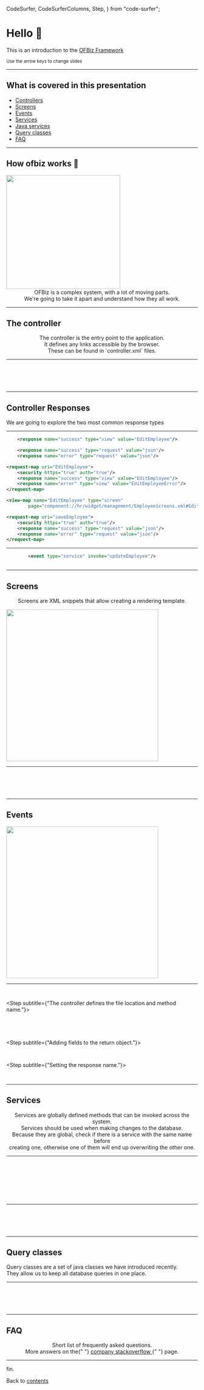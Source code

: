   CodeSurfer,
  CodeSurferColumns,
  Step,
} from "code-surfer";


# Hello 👋

This is an introduction to the [OFBiz Framework](https://cwiki.apache.org/confluence/display/OFBIZ/OFBiz+Tutorial+-+A+Beginners+Development+Guide)

<small>Use the arrow keys to change slides</small>

---

## What is covered in this presentation

- [Controllers](/3)
- [Screens](/8)
- [Events](/10)
- [Services](/12)
- [Java services](/14)
- [Query classes](/16)
- [FAQ](/17)

---

## How ofbiz works 😬

<img src={images.ofbizArchitecture} style="height:300px;" />

<center>
  OFBiz is a complex system, with a lot of moving parts.
  <br />
  We're going to take it apart and understand how they all
  work.
</center>

---

## The controller

<center>
  The controller is the entry point to the application.
  <br />
  It defines any links accessible by the browser.
  <br />
  These can be found in `controller.xml` files.
</center>

---

<CodeSurfer>

```xml file=./snippets/controller/controller.xml title="The controller"

```

```diff 8:12 title="Requests" subtitle="Requests are the actual 'links' that the browser will access."

```

```diff 8[23:34] title="Request URIs" subtitle="By specifiying this property, the server will listen to requests to the '/hr/control/EditEmployee' URL."

```

```diff 9 title="Security" subtitle="This tag defines if authentication is required for this request. This line should be there most of the time."

```

```diff 10[19:32],11[19:30],15[19:32],16[19:30],17[19:34] title="Response names" subtitle="Based on the state of the code executed during this request, the server can do different things (e.g. redirect to an error page if there was an error)."

```

</CodeSurfer>

---

## Controller Responses

We are going to explore the two most common response types

---

<CodeSurferColumns>

<Step>

```xml 1[30:40] title="Views" subtitle="Views are responses that usually return HTML. (they can also return PDFs, CSVs and other "user-friendly" outputs."
    <response name="success" type="view" value="EditEmployee"/>
```

```xml 1[30:43],2[28:41] title="Requests" subtitle="Requests are responses that return either raw data (json), or call a different request (directly, or by redirecting the user to one)."
    <response name="success" type="request" value="json"/>
    <response name="error" type="request" value="json"/>
```

</Step>

<Step>

```xml 3,7,8 subtitle="Views have a corresponding 'view-map' at the end of the same controller.xml file that defines the type of view, and what will produce the output."
<request-map uri="EditEmployee">
    <security https="true" auth="true"/>
    <response name="success" type="view" value="EditEmployee"/>
    <response name="error" type="view" value="EditEmployeeError"/>
</request-map>

<view-map name="EditEmployee" type="screen"
        page="component://hr/widget/management/EmployeeScreens.xml#EditEmployee"/>
```

```xml 3:4 subtitle="Because these responses only return data, they have no 'view-map' equivalents."
<request-map uri="saveEmployee">
    <security https="true" auth="true"/>
    <response name="success" type="request" value="json"/>
    <response name="error" type="request" value="json"/>
</request-map>
```

</Step>

</CodeSurferColumns>

---

<CodeSurfer>

```xml title="Controller Request Events" subtitle="Requests can execute some code before passing the data over to the response handler. This allows us to make any changes to the data, or the system."
        <event type="service" invoke="updateEmployee"/>
```

```xml 10,17 file=./snippets/controller/controller-event.xml title="Controller Request Events" subtitle="Most common types of events are services. They can also be defined by an actual location in the code (i.e. the full java class name)."

```

</CodeSurfer>

---

## Screens

<center>
  <p>
    Screens are XML snippets that allow creating a rendering
    template.
  </p>
</center>

<img src={images.controllerScreen} style="height:400px;" />

---

<CodeSurfer>

```xml 1:27 file=./snippets/screens.xml title="Screens"

```

```xml 6[19:30],32[52:83] file=./snippets/screens.xml title="Screen name" subtitle="The screen name is what the controller 'view-map' references."

```

```xml 8:11 file=./snippets/screens.xml title="Screen actions" subtitle="Screens can also have their own logic. This should only fetch data that needs to be displayed on the screen."

```

```xml 13:14,22:23 file=./snippets/screens.xml title="Decorator" subtitle="The decorator wraps the screen with all the global markup (application bar, scripts, style)."

```

```xml 16:20 file=./snippets/screens.xml title="Screen content" subtitle="Freemarker template files can be injected into the screen directly. They get access to any context variables set up to this point."

```

</CodeSurfer>

---

## Events

<center>
  <p>

  </p>
</center>

<img src={images.controllerEvent} style="height:400px;" />

---

<CodeSurferColumns>

<Step>

```clike file=./snippets/events/java-event.java title="Java events"

```

```javascript file=./snippets/events/groovy-event.groovy title="Groovy events"

```

</Step>

<Step subtitle={"The controller defines the file location and method name."}>

```clike 1[9:30],3[14:24],4[24:30],20[29:61,72:78] file=./snippets/events/java-event.java title="Java events"

```

```javascript 3[8:22],15[31:92],16[15:29] file=./snippets/events/groovy-event.groovy title="Groovy events"

```

</Step>

<Step>

```clike 11 file=./snippets/events/java-event.java title="Java events" subtitle="Parameters are retrieved from the request."

```

```javascript 7 file=./snippets/events/groovy-event.groovy title="Groovy events" subtitle="Parameters are injected into the 'parameters' context variable."

```

</Step>

<Step subtitle={"Adding fields to the return object."}>

```clike 13 file=./snippets/events/java-event.java title="Java events"

```

```javascript 9 file=./snippets/events/groovy-event.groovy title="Groovy events"

```

</Step>

<Step subtitle={"Setting the response name."}>

```clike 15,21[20:26] file=./snippets/events/java-event.java title="Java events"

```

```javascript 11,17[20:26] file=./snippets/events/groovy-event.groovy title="Groovy events"

```

</Step>

</CodeSurferColumns>

---

## Services

<center>
  Services are globally defined methods that can be invoked
  across the system.
  <br />
  Services should be used when making changes to the
  database.
  <br />
  Because they are global, check if there is a service with
  the same name before <br />
  creating one, otherwise one of them will end up overwriting
  the other one.
</center>

---

<CodeSurfer>

```xml 1:15 file=./snippets/services.xml title="Services"

```

```xml 7[20:33],20[35:48] file=./snippets/services.xml title="Service name" subtitle="The service name is used by controller events."

```

```xml 8[9:73] file=./snippets/services.xml title="Service location" subtitle="The location and invoke attributes define where the code for this service is."

```

```xml 7[36:48] file=./snippets/services.xml title="Service engine" subtitle="Services can be written in multiple languages (java, groovy, minilang). The engine attribute controls this."

```

```xml 10:13 file=./snippets/services.xml title="Service parameters" subtitle="Because services act as methods, they can have input and output parameters."

```

```xml 10[49:60],11[51:59],12[50:58],13[56:65] file=./snippets/services.xml title="Parameter modes" subtitle="The mode attribute controls this. Service parameters can be 'IN' (input), 'OUT' (output) or 'INOUT' (both input and output)."

```

```xml 11[61:75],12[60:74] file=./snippets/services.xml title="Optional parameters" subtitle="Some parameters can also be optional. The service engine (which is responsible for executing these services) will use this definition to validate input and output parameters."

```

```xml 10[35:48],11[36:50],12[35:49],13[39:55] file=./snippets/services.xml title="Parameter types" subtitle="The java variable type is also required for all parameters."

```

</CodeSurfer>

---

<CodeSurfer>

```clike 1:28 file=./snippets/services/service.java title="Java service" subtitle="Services can be writtern in java, groovy or minilang. We discourage the creation of new groovy and minilang services."

```

```clike 1[9:30],3[14:27],4[30:36],32[18:54,65:71] file=./snippets/services/service-def.java title="Service definition" subtitle="services.xml defines the location and method name."

```

```clike 4:6 file=./snippets/services/service.java title="Service method header" subtitle="Services, like events, have a very specific method header."

```

```clike 10:12 file=./snippets/services/service.java title="Service parameters" subtitle="IN parameters are available through the 'context' method argument."

```

```clike 24:26 file=./snippets/services/service.java title="Service parameters" subtitle="OUT parameters need to be provided in the returned map."

```

</CodeSurfer>

---

## Query classes

Query classes are a set of java classes we have introduced recently.<br/>
They allow us to keep all database queries in one place.

---

<CodeSurfer>

```clike file=./snippets/query-class.java title="Query classes"

```

```clike 1,3[36:50] file=./snippets/query-class.java title="Query classes" subtitle="All query classes are required to be in the 'com.stannah.queries' package, so that they can extend the 'AbstractQueries' abstract class."

```

```clike 10 file=./snippets/query-class.java title="Query classes" subtitle="A package-private constructor is also required."

```

```clike 5:8 file=./snippets/query-class.java title="Query classes" subtitle="Any entities and entity fields should be declared as constant strings."

```

```clike 12:18 file=./snippets/query-class.java title="Query classes" subtitle="Methods can contain any kind of queries, but they should not do any business logic. They can, at most, extract data from the results."

```

</CodeSurfer>

---

## FAQ

<center>
  Short list of frequently asked questions.
  <br />
  More answers on the{" "}
  <a href="https://stackoverflow.com/c/stannah/questions">
    company stackoverflow
  </a>{" "}
  page.
</center>

---

fin.

Back to [contents](/1)
